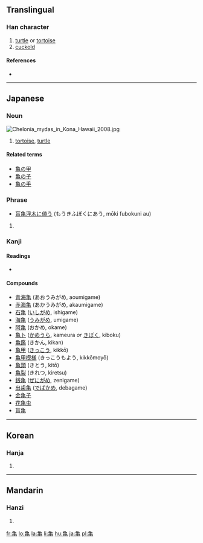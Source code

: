 {{also|龜}}<!-- may be replaced by zh-forms -->
==Translingual==

===Han character===
{{Han char|rn=5|rad=乙|as=10|sn=11|four=|canj=弓田中山 (NWLU)}}

# [[turtle]] or [[tortoise]]
# [[cuckold]]

====References====
* {{Han ref|kx=0142.281|dkj=00210|hdz=80010.190|uh=4E80|ud=20096}}

----

==Japanese==

===Noun===
[[File:Chelonia mydas in Kona Hawaii 2008.jpg|thumb]]
{{ja-noun|k|hira=かめ|rom=kame}}

# [[tortoise]], [[turtle]]

====Related terms====
* [[亀の甲]]
* [[亀の子]]
* [[亀の手]]

===Phrase===
* [[盲亀浮木に値う]] (もうきふぼくにあう, mōki fubokuni au)

# {{defn|Japanese}}

===Kanji===
{{ja-kanji|grade=|rs=乙10}}

====Readings====
* {{ja-readings|on=[[き]] ([[ki]]), [[きゅう]] ([[kyū]]), [[きん]] ([[kin]])|kun=[[かめ]] ([[kame]])}}

====Compounds====
* [[青海亀]] (あおうみがめ, aoumigame)
* [[赤海亀]] (あかうみがめ, akaumigame)
* [[石亀]] ([[いしがめ]], ishigame)
* [[海亀]] ([[うみがめ]], umigame)
* [[阿亀]] (おかめ, okame)
* [[亀卜]] ([[かめうら]], kameura ''or'' [[きぼく]], kiboku)
* [[亀鑑]] (きかん, kikan)
* [[亀甲]] ([[きっこう]], kikkō)
* [[亀甲模様]] (きっこうもよう, kikkōmoyō)
* [[亀頭]] (きとう, kitō)
* [[亀裂]] (きれつ, kiretsu)
* [[銭亀]] ([[ぜにがめ]], zenigame)
* [[出歯亀]] ([[でばかめ]], debagame)
* [[金亀子]]
* [[花亀虫]]
* [[盲亀]]

----

==Korean==

===Hanja===
{{ko-hanja|hangeul=[[귀]], [[균]]|rv=gwi, gyun|mr=kwi, kyun}}

# {{defn|Korean|sort=乙10}}

----

==Mandarin==

===Hanzi===
{{cmn-hanzi|pin=[[guī]] ([[gui1]])|wg=kuei<sup>1</sup>}}

# {{defn|Mandarin|sort=乙10}}

[[fr:亀]]
[[lo:亀]]
[[la:亀]]
[[li:亀]]
[[hu:亀]]
[[ja:亀]]
[[pl:亀]]